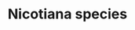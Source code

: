 ---
title: Nicotiana species
aka:
  - tobacco
  - mapacho
family_members:
  - Nicotiana tabacum
  - Nicotiana rustica
  - Nicotiana gossei
  - Nicotiana glauca
  - Nicotiana paniculata
duration_chart_title: Smoked Duration of Nicotiana tabacum
duration_chart:
  total: 1–2 hours
  onset: 9m
  coming_up: 9m
  plateau: 22m
  coming_down: 90m
  after_effects: 4h
positive_effects: mild stimulation, enhanced focus
neutral_effects: increased saliva/digestion, sweating
negative_effects: nausea, dizziness
image_location: /src/assets/Images/Nicotiana species/Tobacco Ljaž.jpeg
dosage_table:
  title: Smoked Dosage of Dried Nicotiana tabacum Leaf
  threshold: 60 mg
  light: 100 mg
  common: 250 mg
  strong: 500 mg
  heavy: 1.3+ g
--- 